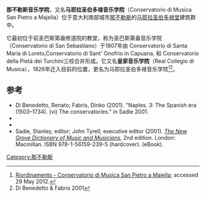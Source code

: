 '''那不勒斯音乐学院'''，又名'''马耶拉圣伯多禄音乐学院'''（Conservatorio di Musica San Pietro a Majella）位于意大利南部城市[[那不勒斯|那不勒斯]]的[[马耶拉圣伯多禄堂|马耶拉圣伯多禄堂]]建筑群中。 

它最初位于前圣巴斯第盎修道院的教堂，称为圣巴斯第盎音乐学院（Conservatorio di San Sebastiano）于1807年由 Conservatorio di Santa Maria di Loreto,Conservatorio di Sant' Onofrio in Capuana, 和 Conservatorio della Pietà dei Turchini三校合并形成。它又名'''皇家音乐学院'''（Real Collegio di Musica），1826年迁入目前的位置，更名为马耶拉圣伯多禄音乐学院<ref>[http://www.sanpietroamajella.it/index.php?it/119/riordinamento Riordinamento - Conservatorio di Musica San Pietro a Majella]; accessed 29 May 2012.</ref><ref>Di Benedetto & Fabris 2001</ref>。

==参考==
{{reflist}}
* Di Benedetto, Renato; Fabris, Dinko (2001). "Naples. 3: The Spanish era (1503–1734). (vi) The conservatories." in Sadie 2001.
*{{cite book
  | last = Di Giacomo
  | first = Salvatore
  | title = I quattro antichi conservatori di musica a Napoli (The Four Ancient Music Conservatories of Naples)
  | year = 1924
  | publisher = Sandron
 |location = Milan
  | id =  }}
*{{cite book
  | last = Florimo
  | first = Francesco
  | title = La scuola musicale di Napoli e i suoi conservatori, con uno sguardo sulla storia della musica in Italia (The Music School and Conservatories in Naples, with a look at the musical history of Italy). Four volumes.
  | year = 1882
  | publisher = Morano
 |location = Napoli
  | id =  }}
* Sadie, Stanley, editor; John Tyrell; executive editor (2001). ''[[The_New_Grove_Dictionary_of_Music_and_Musicians|The New Grove Dictionary of Music and Musicians]]'', 2nd edition. London: Macmillan. ISBN 978-1-56159-239-5 (hardcover). {{OCLC|419285866}} (eBook).

{{coord|40|50|58|N|14|15|09|E|source:kolossus-ptwiki|display=title}}
{{那不勒斯地标}}
{{Authority control}}
[[Category:那不勒斯|Category:那不勒斯]]